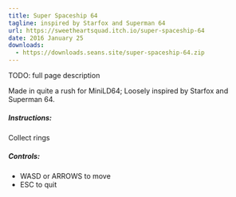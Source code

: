 ```yaml
---
title: Super Spaceship 64
tagline: inspired by Starfox and Superman 64
url: https://sweetheartsquad.itch.io/super-spaceship-64
date: 2016 January 25
downloads:
  - https://downloads.seans.site/super-spaceship-64.zip
---
```


TODO: full page description


<p style="">
	Made in quite a rush for MiniLD64; Loosely inspired by Starfox and Superman 64.</p>
<h5 style="">
	Instructions:
</h5>
<p style="">
	Collect rings
</p>
<h5 style="">Controls:</h5>
<ul style="">
	<li style="">
	WASD or ARROWS to move
	</li>
	<li style="">
	ESC to quit
	</li>
</ul>
